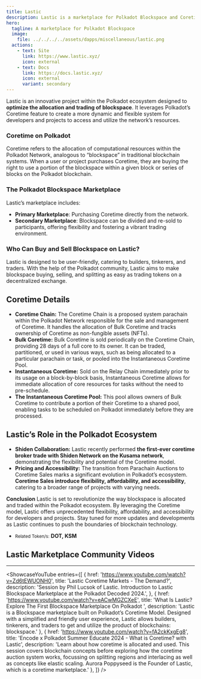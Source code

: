```yaml
---
title: Lastic
description: Lastic is a marketplace for Polkadot Blockspace and Coretime allocation, enabling flexible and accessible blockchain resource management.
hero:
  tagline: A marketplace for Polkadot Blockspace
  image: 
    file: ../../../../assets/dapps/miscellaneous/lastic.png
  actions:
    - text: Site
      link: https://www.lastic.xyz/
      icon: external
    - text: Docs
      link: https://docs.lastic.xyz/
      icon: external
      variant: secondary
---
```

 

Lastic is an innovative project within the Polkadot ecosystem designed to **optimize the allocation and trading of blockspace**. It leverages Polkadot’s Coretime feature to create a more dynamic and flexible system for developers and projects to access and utilize the network’s resources.

### Coretime on Polkadot
Coretime refers to the allocation of computational resources within the Polkadot Network, analogous to “blockspace” in traditional blockchain systems. When a user or project purchases Coretime, they are buying the right to use a portion of the blockspace within a given block or series of blocks on the Polkadot blockchain.

### The Polkadot Blockspace Marketplace
Lastic’s marketplace includes:
- **Primary Marketplace**: Purchasing Coretime directly from the network.
- **Secondary Marketplace**: Blockspace can be divided and re-sold to participants, offering flexibility and fostering a vibrant trading environment.

### Who Can Buy and Sell Blockspace on Lastic?
Lastic is designed to be user-friendly, catering to builders, tinkerers, and traders. With the help of the Polkadot community, Lastic aims to make blockspace buying, selling, and splitting as easy as trading tokens on a decentralized exchange.

## Coretime Details
- **Coretime Chain:** The Coretime Chain is a proposed system parachain within the Polkadot Network responsible for the sale and management of Coretime. It handles the allocation of Bulk Coretime and tracks ownership of Coretime as non-fungible assets (NFTs).
- **Bulk Coretime:** Bulk Coretime is sold periodically on the Coretime Chain, providing 28 days of a full core to its owner. It can be traded, partitioned, or used in various ways, such as being allocated to a particular parachain or task, or pooled into the Instantaneous Coretime Pool.
- **Instantaneous Coretime:** Sold on the Relay Chain immediately prior to its usage on a block-by-block basis, Instantaneous Coretime allows for immediate allocation of core resources for tasks without the need to pre-schedule.
- **The Instantaneous Coretime Pool:** This pool allows owners of Bulk Coretime to contribute a portion of their Coretime to a shared pool, enabling tasks to be scheduled on Polkadot immediately before they are processed.

## Lastic’s Role in the Polkadot Ecosystem
- **Shiden Collaboration:** Lastic recently performed **the first-ever coretime broker trade with Shiden Network on the Kusama network**, demonstrating the flexibility and potential of the Coretime model.
- **Pricing and Accessibility:** The transition from Parachain Auctions to Coretime Sales marks a significant evolution in Polkadot’s ecosystem. **Coretime Sales introduce flexibility, affordability, and accessibility**, catering to a broader range of projects with varying needs.

**Conclusion**
Lastic is set to revolutionize the way blockspace is allocated and traded within the Polkadot ecosystem. By leveraging the Coretime model, Lastic offers unprecedented flexibility, affordability, and accessibility for developers and projects. Stay tuned for more updates and developments as Lastic continues to push the boundaries of blockchain technology.
- <small>Related Token/s:</small> **DOT, KSM**

## Lastic Marketplace Community Videos
------------
<ShowcaseYouTube
  entries={[
    {
        href: 'https://www.youtube.com/watch?v=Zd6tEWUONH0',
      title: 'Lastic Coretime Markets - The Demand?',
      description: 'Session by Phil Lucsok of Lastic. Introduction to Lastic Blockspace Marketplace at the Polkadot Decoded 2024.',
    },
    {
      href: 'https://www.youtube.com/watch?v=eACwMGZCXeE',
      title: 'What Is Lastic? Explore The First Blockspace Marketplace On Polkadot ',
      description: 'Lastic is a Blockspace marketplace built on Polkadot’s Coretime Model. Designed with a simplified and friendly user experience, Lastic allows builders, tinkerers, and traders to get and utilize the product of blockchains: blockspace.'
    },
        {
      href: 'https://www.youtube.com/watch?v=fA2ckKxgEg8',
      title: 'Encode x Polkadot Summer Educate 2024 - What is Coretime? with Lastic',
      description: 'Learn about how coretime is allocated and used. This session covers blockchain concepts before exploring how the coretime auction system works, focussing on splitting regions and interlacing as well as concepts like elastic scaling. Aurora Poppyseed is the Founder of Lastic, which is a coretime marketplace.'
    },
  ]} />